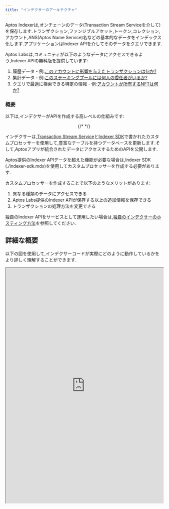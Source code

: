 ```yaml
---
title: "インデクサーのアーキテクチャ"
---
```


Aptos Indexerは,オンチェーンのデータ(Transaction Stream Serviceを介して)を保存します.トランザクション,ファンジブルアセット,トークン,コレクション,アカウント,ANS(Aptos Name Service)名などの基本的なデータをインデックス化します.アプリケーションはIndexer APIを介してそのデータをクエリできます.

Aptos Labsは,コミュニティが以下のようなデータにアクセスできるよう,Indexer APIの無料版を提供しています:

1. 履歴データ - 例:[このアカウントに影響を与えたトランザクションは何か?](/ja/build/indexer/account-transactions)
2. 集計データ - 例:[このステーキングプールには何人の委任者がいるか?](/ja/build/indexer/get-delegators)
3. クエリで最適に検索できる特定の情報 - 例:[アカウントが所有するNFTは何か?](/ja/build/indexer/get-nfts)

### 概要

以下は,インデクサーがAPIを作成する高レベルの仕組みです:

<center>
  {/* <ThemedImage alt="Signed Transaction Flow" sources={"type":"mdxJsxAttributeValueExpression","value":"{\n    light: '/docs/indexer-architecture-light.svg',\n    dark: '/docs/indexer-architecture-dark.svg',\n  }","data":{"estree":{"type":"Program","start":702,"end":813,"body":[{"type":"ExpressionStatement","expression":{"type":"ObjectExpression","start":702,"end":813,"loc":{"start":{"line":25,"column":13,"offset":702},"end":{"line":28,"column":5,"offset":813}},"properties":[{"type":"Property","start":710,"end":755,"loc":{"start":{"line":26,"column":6,"offset":710},"end":{"line":26,"column":51,"offset":755}},"method":false,"shorthand":false,"computed":false,"key":{"type":"Identifier","start":710,"end":715,"loc":{"start":{"line":26,"column":6,"offset":710},"end":{"line":26,"column":11,"offset":715}},"name":"light","range":[710,715]},"value":{"type":"Literal","start":717,"end":755,"loc":{"start":{"line":26,"column":13,"offset":717},"end":{"line":26,"column":51,"offset":755}},"value":"/docs/indexer-architecture-light.svg","raw":"'/docs/indexer-architecture-light.svg'","range":[717,755]},"kind":"init","range":[710,755]},{"type":"Property","start":763,"end":806,"loc":{"start":{"line":27,"column":6,"offset":763},"end":{"line":27,"column":49,"offset":806}},"method":false,"shorthand":false,"computed":false,"key":{"type":"Identifier","start":763,"end":767,"loc":{"start":{"line":27,"column":6,"offset":763},"end":{"line":27,"column":10,"offset":767}},"name":"dark","range":[763,767]},"value":{"type":"Literal","start":769,"end":806,"loc":{"start":{"line":27,"column":12,"offset":769},"end":{"line":27,"column":49,"offset":806}},"value":"/docs/indexer-architecture-dark.svg","raw":"'/docs/indexer-architecture-dark.svg'","range":[769,806]},"kind":"init","range":[763,806]}],"range":[702,813]},"start":702,"end":813,"loc":{"start":{"line":25,"column":13,"offset":702},"end":{"line":28,"column":5,"offset":813}},"range":[702,813]}],"sourceType":"module","comments":[],"loc":{"start":{"line":25,"column":13,"offset":702},"end":{"line":28,"column":5,"offset":813}},"range":[702,813]}}}></ThemedImage> */}
</center>

インデクサーは,[Transaction Stream Service](/ja/build/indexer/txn-stream)と[Indexer SDK](/ja/build/indexer/indexer-sdk)で書かれたカスタムプロセッサーを使用して,豊富なテーブルを持つデータベースを更新します.そして,Aptosアプリが統合されたデータにアクセスするためのAPIを公開します.

Aptos提供のIndexer APIデータを超えた機能が必要な場合は,Indexer SDK (./indexer-sdk.mdx)を使用してカスタムプロセッサーを作成する必要があります.

カスタムプロセッサーを作成することで以下のようなメリットがあります:

1. 異なる種類のデータにアクセスできる
2. Aptos Labs提供のIndexer APIが保存する以上の追加情報を保存できる
3. トランザクションの処理方法を変更できる

独自のIndexer APIをサービスとして運用したい場合は,[独自のインデクサーのホスティング方法](/ja/build/indexer/self-hosted)を参照してください.

## 詳細な概要

以下の図を使用して,インデクサーコードが実際にどのように動作しているかをより詳しく理解することができます.

<div style={{textAlign:"center"}}>
  <div style={{marginBottom: 20}}>
    <iframe style={{border: "1px solid rgba(0, 0, 0, 0.1);"}} width="100%" height="750" src="https://www.figma.com/embed?embed_host=share&url=https%3A%2F%2Fwww.figma.com%2Ffile%2FsVhSOGR7ZT4CdeUzlXyduD%2FIndexer-Overview%3Ftype%3Dwhiteboard%26node-id%3D0%253A1%26t%3DUnUKeEaBE7ETMksb-1" allowfullscreen />
  </div>
</div>

